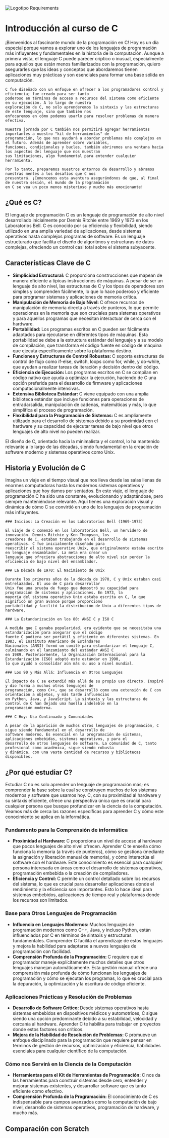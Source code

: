 
<div className="text-center mt-10">
  <div className="flex justify-center">
    <Image className="mt-10 mb-10  animate-bounce" alt="Logotipo Requirements" src='/assets/icons/c.svg' width={200}
      height={200} />
  </div>

  # Introducción al curso de C

</div>

<div className="text-start mt-10">
  <div>
    ¡Bienvenidos al fascinante mundo de la programación en C! Hoy es un día especial porque vamos a explorar uno de los
    lenguajes de programación más influyentes y fundamentales en la historia de la computación. Aunque a primera vista,
    el lenguaje C puede parecer críptico o inusual, especialmente para aquellos que están menos familiarizados con la
    programación, quiero asegurarles que las ideas y conceptos que abordaremos tienen aplicaciones muy prácticas y son
    esenciales para formar una base sólida en computación.

    C fue diseñado con un enfoque en ofrecer a los programadores control y eficiencia; fue creado para ser tanto
    poderoso en términos de acceso a recursos del sistema como eficiente en su ejecución. A lo largo de nuestra
    exploración de C, no solo aprenderemos la sintaxis y las estructuras de este lenguaje, sino que también nos
    enfocaremos en cómo podemos usarlo para resolver problemas de manera efectiva.

    Nuestra jornada por C también nos permitirá agregar herramientas importantes a nuestro "kit de herramientas" de
    programación, lo que nos ayudará a abordar problemas más complejos en el futuro. Además de aprender sobre variables,
    funciones, condicionales y bucles, también abriremos una ventana hacia los aspectos del lenguaje que nos muestran
    sus limitaciones, algo fundamental para entender cualquier herramienta.

    Por lo tanto, preparemos nuestros entornos de desarrollo y abramos nuestras mentes a los desafíos que C nos
    presentará. ¡Comencemos esta aventura asegurándonos de que, al final de nuestra sesión, el mundo de la programación
    en C se vea un poco menos misterioso y mucho más emocionante!
  </div>

  ## ¿Qué es C?

  El lenguaje de programación C es un lenguaje de programación de alto nivel desarrollado inicialmente por Dennis
  Ritchie entre 1969 y 1973 en los Laboratorios Bell. C es conocido por su eficiencia y flexibilidad, siendo utilizado
  en una amplia variedad de aplicaciones, desde sistemas operativos hasta complejos programas de software. Es un
  lenguaje estructurado que facilita el diseño de algoritmos y estructuras de datos complejas, ofreciendo un control
  casi total sobre el sistema subyacente.

  ## Características Clave de C

  <ul className="mt-5">
    <li>
      <strong>Simplicidad Estructural:</strong> C proporciona construcciones que mapean de manera eficiente a típicas
      instrucciones de máquinas. A pesar de ser un lenguaje de alto nivel, las estructuras de C y los tipos de
      operadores son simples y comprenden fácilmente, lo que lo hace poderoso y eficiente para programar sistemas y
      aplicaciones de memoria crítica.
    </li>
    <li>
      <strong>Manipulación de Memoria de Bajo Nivel: </strong>
      C ofrece recursos de manipulación de memoria directa a través de punteros, lo que permite operaciones en la
      memoria que son cruciales para sistemas operativos y para aquellos programas que necesitan interactuar de cerca
      con el hardware.
    </li>
    <li>
      <strong>Portabilidad: </strong>Los programas escritos en C pueden ser fácilmente adaptados para ejecutarse en
      diferentes tipos de máquinas. Esta portabilidad se debe a la estructura estándar del lenguaje y a su modelo de
      compilación, que transforma el código fuente en código de máquina que ejecuta específicamente sobre la plataforma
      destino.
    </li>
    <li>
      <strong>Funciones y Estructuras de Control Robustas: </strong>C soporta estructuras de control de flujo como
      if-else, switch, loops como for, while, y do-while, que ayudan a realizar tareas de iteración y decisión dentro
      del código.
    </li>
    <li>
      <strong>Eficiencia de Ejecución: </strong>Los programas escritos en C se compilan en código nativo que ayuda a
      optimizar la ejecución, haciendo de C una opción preferida para el desarrollo de firmware y aplicaciones
      computacionalmente intensivas.
    </li>
    <li>
      <strong>Extensiva Biblioteca Estándar: </strong>C viene equipado con una amplia biblioteca estándar que incluye
      funciones para operaciones de entrada/salida, manipulación de cadenas, matemáticas y más, lo que simplifica el
      proceso de programación.
    </li>
    <li>
      <strong>Flexibilidad para la Programación de Sistemas: </strong>C es ampliamente utilizado para el desarrollo de
      sistemas debido a su proximidad con el hardware y su capacidad de ejecutar tareas de bajo nivel que otros
      lenguajes de alto nivel no pueden realizar.
    </li>
  </ul>

  <Callout emoji="👀" type='info'>
    El diseño de C, orientado hacia la minimalista y el control, lo ha mantenido relevante a lo largo de las décadas,
    siendo fundamental en la creación de software moderno y sistemas operativos como Unix.
  </Callout>

  ## Historia y Evolución de C

  Imagina un viaje en el tiempo visual que nos lleva desde las salas llenas de enormes computadoras hasta los modernos
  sistemas operativos y aplicaciones que hoy damos por sentados. En este viaje, el lenguaje de programación C ha sido
  una constante, evolucionando y adaptándose, pero siempre manteniéndose relevante. Aquí tienes una exploración visual y
  dinámica de cómo C se convirtió en uno de los lenguajes de programación más influyentes.

  <Steps>

    ### Inicios: La Creación en los Laboratorios Bell (1969-1973)

    El viaje de C comenzó en los laboratorios Bell, un hervidero de innovación. Dennis Ritchie y Ken Thompson, los
    creadores de C, estaban trabajando en el desarrollo de sistemas operativos. C fue inicialmente diseñado para
    reescribir el sistema operativo Unix, que originalmente estaba escrito en lenguaje ensamblador. La meta era crear un
    lenguaje que ofreciera abstracciones de alto nivel sin perder la eficiencia de bajo nivel del ensamblador.

    ### La Década de 1970: El Nacimiento de Unix

    Durante los primeros años de la década de 1970, C y Unix estaban casi entrelazados. El uso de C para desarrollar
    Unix fue una prueba de fuego que demostró su capacidad para programación de sistemas y aplicaciones. En 1973, la
    mayoría del sistema operativo Unix estaba escrita en C, lo que significó un gran avance porque proporcionó
    portabilidad y facilitó la distribución de Unix a diferentes tipos de hardware.

    ### La Estandarización en los 80: ANSI C y ISO C

    A medida que C ganaba popularidad, era evidente que se necesitaba una estandarización para asegurar que el código
    fuente C pudiera ser portátil y eficiente en diferentes sistemas. En 1983, el Instituto Americano de Estándares
    Nacionales (ANSI) formó un comité para estandarizar el lenguaje C, culminando en el lanzamiento del estándar ANSI C
    en 1989. Posteriormente, la Organización Internacional para la Estandarización (ISO) adoptó este estándar en 1990,
    lo que ayudó a consolidar aún más su uso a nivel mundial.

    ### Los 90 y Más Allá: Influencia en Otros Lenguajes

    El impacto de C se extendió más allá de su propio uso directo. Inspiró y dio forma a muchos otros lenguajes de
    programación, como C++, que se desarrolló como una extensión de C con orientación a objetos, y más tarde influencias
    en Python, Java, y JavaScript. La sintaxis y las estructuras de control de C han dejado una huella indeleble en la
    programación moderna.

    ### C Hoy: Uso Continuado y Comunidades

    A pesar de la aparición de muchos otros lenguajes de programación, C sigue siendo fundamental en el desarrollo de
    software moderno. Es esencial en la programación de sistemas, aplicaciones embebidas, sistemas operativos, y para el
    desarrollo de otros lenguajes de software. La comunidad de C, tanto profesional como académica, sigue siendo robusta
    y dinámica, con una vasta cantidad de recursos y bibliotecas disponibles.

  </Steps>

  ## ¿Por qué estudiar C?

  Estudiar C no es solo aprender un lenguaje de programación más; es comprender la base sobre la cual se construyen
  muchos de los sistemas modernos y software que usamos hoy. C, con su proximidad al hardware y su sintaxis eficiente,
  ofrece una perspectiva única que es crucial para cualquier persona que busque profundizar en la ciencia de la
  computación. Veamos más de cerca las razones específicas para aprender C y cómo este conocimiento se aplica en la
  informática.

  ### Fundamento para la Comprensión de informática

  <ul className="mt-5">
    <li>
      <strong>Proximidad al Hardware: </strong>C proporciona un nivel de acceso al hardware que pocos lenguajes de alto
      nivel ofrecen. Aprender C te enseña cómo funciona la memoria (a través de punteros), cómo se gestiona (mediante la
      asignación y liberación manual de memoria), y cómo interactúa el software con el hardware. Este conocimiento es
      esencial para cualquier persona interesada en áreas como el desarrollo de sistemas operativos, programación
      embebida o la creación de compiladores.
    </li>
    <li>
      <strong>Eficiencia y Control: </strong> C permite un control detallado sobre los recursos del sistema, lo que es
      crucial para desarrollar aplicaciones donde el rendimiento y la eficiencia son importantes. Esto lo hace ideal
      para sistemas embebidos, aplicaciones de tiempo real y plataformas donde los recursos son limitados.
    </li>
  </ul>

  ### Base para Otros Lenguajes de Programación

  <ul className="mt-5">
    <li>
      <strong>Influencia en Lenguajes Modernos: </strong>Muchos lenguajes de programación modernos como C++, Java, y
      incluso Python, están influenciados por C en términos de sintaxis y estructuras fundamentales. Comprender C
      facilita el aprendizaje de estos lenguajes y mejora la habilidad para adaptarse a nuevos lenguajes de programación
      con facilidad.
    </li>
    <li>
      <strong>Comprensión Profunda de la Programación: </strong>C requiere que el programador maneje explícitamente
      muchos detalles que otros lenguajes manejan automáticamente. Esta gestión manual ofrece una comprensión más
      profunda de cómo funcionan los lenguajes de programación y cómo se ejecutan los programas, lo que es crucial para
      la depuración, la optimización y la escritura de código eficiente.
    </li>
  </ul>

  ### Aplicaciones Prácticas y Resolución de Problemas

  <ul className="mt-5">
    <li>
      <strong>Desarrollo de Software Crítico: </strong>Desde sistemas operativos hasta sistemas embebidos en
      dispositivos médicos y automotrices, C sigue siendo una opción predominante debido a su estabilidad, velocidad y
      cercanía al hardware. Aprender C te habilita para trabajar en proyectos donde estos factores son críticos.
    </li>
    <li>
      <strong>Mejora de la Habilidad de Resolución de Problemas: </strong>C promueve un enfoque disciplinado para la
      programación que requiere pensar en términos de gestión de recursos, optimización y eficiencia, habilidades
      esenciales para cualquier científico de la computación.
    </li>
  </ul>

  ### Cómo nos Servirá en la Ciencia de la Computación

  <ul className="mt-5">
    <li>
      <strong>Herramientas para el Kit de Herramientas de Programación: </strong>C nos da las herramientas para
      construir sistemas desde cero, entender y mejorar sistemas existentes, y desarrollar software que es tanto
      eficiente como efectivo.
    </li>
    <li>
      <strong>Comprensión Profunda de la Programación: </strong>El conocimiento de C es indispensable para campos
      avanzados como la computación de bajo nivel, desarrollo de sistemas operativos, programación de hardware, y mucho
      más.
    </li>
  </ul>

  ## Comparación con Scratch





</div>